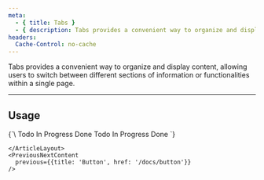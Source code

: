 ```yaml
---
meta:
  - { title: Tabs }
  - { description: Tabs provides a convenient way to organize and display content, allowing users to switch between different sections of information or functionalities within a single page. }
headers:
  Cache-Control: no-cache
---
```



<ContentLayout>
  <MainContentLayout>
    <ArticleLayout section="Components" title="Tabs">

Tabs provides a convenient way to organize and display content, allowing users to switch between different sections of information or functionalities within a single page.

---

<InteractiveComponent />

## Usage

<CodeBlock>
{`\
  <Tabs id="demo" url="/demo" defaultValue="todo">
    <TabsList>
      <TabsTrigger value="todo">Todo</TabsTrigger>
      <TabsTrigger value="in-progress">In Progress</TabsTrigger>
      <TabsTrigger value="done">Done</TabsTrigger>
    </TabsList>
    <TabsContent value="todo">
      Todo
    </TabsContent>
    <TabsContent value="in-progress">
      In Progress
    </TabsContent>
    <TabsContent value="done">
      Done
    </TabsContent>
  </Tabs>
`}
</CodeBlock>

    </ArticleLayout>
    <PreviousNextContent 
      previous={{title: 'Button', href: '/docs/button'}} 
    />
  </MainContentLayout>
  <TableOfContents headings={[
    {title: 'Props', id: 'props'},
    {title: 'Usage', id: 'usage'}
  ]}/>
</ContentLayout>